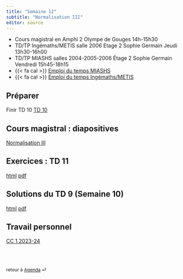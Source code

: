 ```yaml
---
title: "Semaine 12"
subtitle: "Normalisation III"
editor: source
---
```


::: callout-important

-   Cours magistral en Amphi 2 Olympe de Gouges 14h-15h30
-   TD/TP Ingémaths/METIS salle 2006 Etage 2 Sophie Germain Jeudi 13h30-16h00
-   TD/TP MIASHS salles 2004-2005-2006 Étage 2 Sophie Germain Vendredi 15h45-18h15
-   {{< fa cal >}} [Emploi du temps MIASHS](https://edt.math.univ-paris-diderot.fr/#/parcours/miashs/l3)
-   {{< fa cal >}} [Emploi du temps Ingémaths/METIS](https://edt.math.univ-paris-diderot.fr/#/parcours/ingemath/l3)

:::

## Préparer

Finir  TD 10 [TD 10](/workshops/td10.html) 

## Cours magistral : diapositives

[Normalisation III](/slides/DF_norm_3.html)


## Exercices : TD 11

[html](/workshops/td11.html)  [pdf](/workshops/td11.pdf)

## Solutions du  TD 9  (Semaine 10)

[html](/solutions/td10.html)  [pdf](/solutions/td10.pdf)


## Travail personnel

[CC 1 2023-24](/exams/cc1-2023-10-27.html)

<br><br>

::: {style="font-size: 0.875em;"}
retour à [Agenda](/ "Agenda du cours") ⏎
:::
